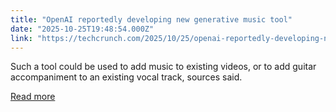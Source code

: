 ```yaml
---
title: "OpenAI reportedly developing new generative music tool"
date: "2025-10-25T19:48:54.000Z"
link: "https://techcrunch.com/2025/10/25/openai-reportedly-developing-new-generative-music-tool/"
---
```


Such a tool could be used to add music to existing videos, or to add guitar accompaniment to an existing vocal track, sources said.

[Read more](https://techcrunch.com/2025/10/25/openai-reportedly-developing-new-generative-music-tool/)
